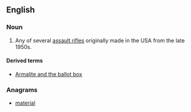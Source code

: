 ==English==
{{wikipedia}}

===Noun===
{{en-noun}}

# Any of several [[assault rifle]]s originally made in the USA from the late 1950s.

====Derived terms====
* [[Armalite and the ballot box]]

===Anagrams===
* [[material#English|material]]